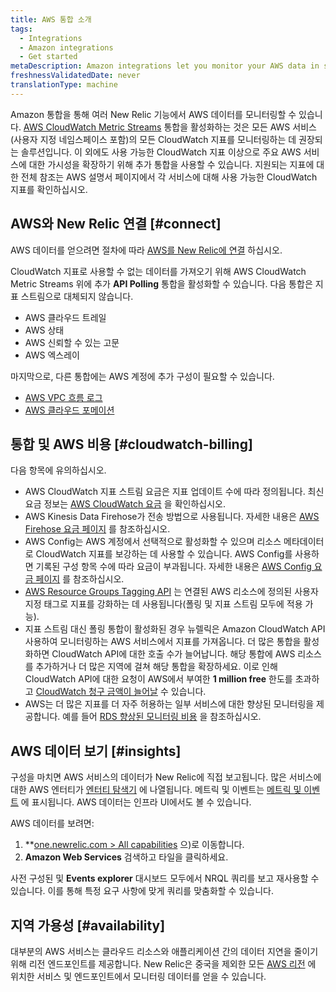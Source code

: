 ```yaml
---
title: AWS 통합 소개
tags:
  - Integrations
  - Amazon integrations
  - Get started
metaDescription: Amazon integrations let you monitor your AWS data in several New Relic features.
freshnessValidatedDate: never
translationType: machine
---
```


Amazon 통합을 통해 여러 New Relic 기능에서 AWS 데이터를 모니터링할 수 있습니다. [AWS CloudWatch Metric Streams](/docs/integrations/amazon-integrations/aws-integrations-list/aws-metric-stream) 통합을 활성화하는 것은 모든 AWS 서비스(사용자 지정 네임스페이스 포함)의 모든 CloudWatch 지표를 모니터링하는 데 권장되는 솔루션입니다. 이 외에도 사용 가능한 CloudWatch 지표 이상으로 주요 AWS 서비스에 대한 가시성을 확장하기 위해 추가 통합을 사용할 수 있습니다. 지원되는 지표에 대한 전체 참조는 AWS 설명서 페이지에서 각 서비스에 대해 사용 가능한 CloudWatch 지표를 확인하십시오.

## AWS와 New Relic 연결 [#connect]

AWS 데이터를 얻으려면 절차에 따라 [AWS를 New Relic에 연결](/docs/infrastructure/amazon-integrations/getting-started/connect-aws-services-infrastructure) 하십시오.

CloudWatch 지표로 사용할 수 없는 데이터를 가져오기 위해 AWS CloudWatch Metric Streams 위에 추가 <DNT>**API Polling**</DNT> 통합을 활성화할 수 있습니다. 다음 통합은 지표 스트림으로 대체되지 않습니다.

* AWS 클라우드 트레일
* AWS 상태
* AWS 신뢰할 수 있는 고문
* AWS 엑스레이

마지막으로, 다른 통합에는 AWS 계정에 추가 구성이 필요할 수 있습니다.

* [AWS VPC 흐름 로그](/docs/infrastructure/amazon-integrations/aws-integrations-list/aws-vpc-flow-logs-monitoring-integration/)
* [AWS 클라우드 포메이션](https://github.com/newrelic/cloudformation-partner-integration)

## 통합 및 AWS 비용 [#cloudwatch-billing]

다음 항목에 유의하십시오.

* AWS CloudWatch 지표 스트림 요금은 지표 업데이트 수에 따라 정의됩니다. 최신 요금 정보는 [AWS CloudWatch 요금](https://docs.aws.amazon.com/AmazonCloudWatch/latest/monitoring/CloudWatch-Metric-Streams.html) 을 확인하십시오.
* AWS Kinesis Data Firehose가 전송 방법으로 사용됩니다. 자세한 내용은 [AWS Firehose 요금 페이지](https://aws.amazon.com/kinesis/data-firehose/pricing/) 를 참조하십시오.
* AWS Config는 AWS 계정에서 선택적으로 활성화할 수 있으며 리소스 메타데이터로 CloudWatch 지표를 보강하는 데 사용할 수 있습니다. AWS Config를 사용하면 기록된 구성 항목 수에 따라 요금이 부과됩니다. 자세한 내용은 [AWS Config 요금 페이지](https://aws.amazon.com/config/pricing/) 를 참조하십시오.
* [AWS Resource Groups Tagging API](https://docs.aws.amazon.com/resourcegroupstagging/latest/APIReference/overview.html) 는 연결된 AWS 리소스에 정의된 사용자 지정 태그로 지표를 강화하는 데 사용됩니다(폴링 및 지표 스트림 모두에 적용 가능).
* 지표 스트림 대신 폴링 통합이 활성화된 경우 뉴렐릭은 Amazon CloudWatch API 사용하여 모니터링하는 AWS 서비스에서 지표를 가져옵니다. 더 많은 통합을 활성화하면 CloudWatch API에 대한 호출 수가 늘어납니다. 해당 통합에 AWS 리소스를 추가하거나 더 많은 지역에 걸쳐 해당 통합을 확장하세요. 이로 인해 CloudWatch API에 대한 요청이 AWS에서 부여한 <DNT>**1 million free**</DNT> 한도를 초과하고 [CloudWatch 청구 금액이 늘어날](/docs/infrastructure/amazon-integrations/troubleshooting/cloudwatch-billing-increase) 수 있습니다.
* AWS는 더 많은 지표를 더 자주 허용하는 일부 서비스에 대한 향상된 모니터링을 제공합니다. 예를 들어 [RDS 향상된 모니터링 비용](https://docs.aws.amazon.com/AmazonRDS/latest/UserGuide/USER_Monitoring.OS.overview.html#USER_Monitoring.OS.cost) 을 참조하십시오.

## AWS 데이터 보기 [#insights]

구성을 마치면 AWS 서비스의 데이터가 New Relic에 직접 보고됩니다. 많은 서비스에 대한 AWS 엔터티가 [엔터티 탐색기](/docs/new-relic-one/use-new-relic-one/ui-data/new-relic-one-entity-explorer) 에 나열됩니다. 메트릭 및 이벤트는 [메트릭 및 이벤트](/docs/query-your-data/explore-query-data/browse-data/introduction-data-explorer/) 에 표시됩니다. AWS 데이터는 인프라 UI에서도 볼 수 있습니다.

AWS 데이터를 보려면:

1. <DNT>\*\*[one.newrelic.com &gt; All capabilities](https://one.newrelic.com/all-capabilities)</DNT> 으)로 이동합니다.
2. <DNT>**Amazon Web Services**</DNT> 검색하고 타일을 클릭하세요.

사전 구성된 <InlinePopover type="dashboards" />및 <DNT>**Events explorer**</DNT> 대시보드 모두에서 NRQL 쿼리를 보고 재사용할 수 있습니다. 이를 통해 특정 요구 사항에 맞게 쿼리를 맞춤화할 수 있습니다.

## 지역 가용성 [#availability]

대부분의 AWS 서비스는 클라우드 리소스와 애플리케이션 간의 데이터 지연을 줄이기 위해 리전 엔드포인트를 제공합니다. New Relic은 중국을 제외한 모든 [AWS 리전](http://docs.aws.amazon.com/general/latest/gr/rande.html) 에 위치한 서비스 및 엔드포인트에서 모니터링 데이터를 얻을 수 있습니다.